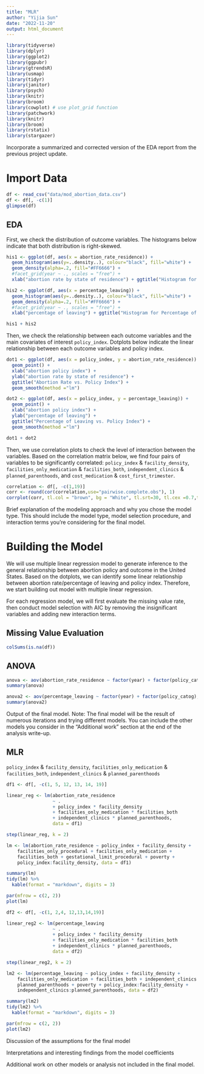```yaml
---
title: "MLR"
author: "Yijia Sun"
date: "2022-11-20"
output: html_document
---
```


```r
library(tidyverse)
library(dplyr)
library(ggplot2)
library(ggpubr)
library(gtrendsR)
library(usmap)
library(tidyr)
library(janitor)
library(psych)
library(knitr)
library(broom)
library(cowplot) # use plot_grid function
library(patchwork)
library(knitr) 
library(broom) 
library(rstatix)
library(stargazer)
```

Incorporate a summarized and corrected version of the EDA report from the previous project update.

# Import Data

```r
df <- read_csv("data/mod_abortion_data.csv")
df <- df[, -c(1)]
glimpse(df)
```

## EDA

First, we check the distribution of outcome variables. The histograms below indicate that both distribution is right-skewed.

```r
his1 <- ggplot(df, aes(x = abortion_rate_residence)) +
  geom_histogram(aes(y=..density..), colour="black", fill="white") +
  geom_density(alpha=.2, fill="#FF6666") +
  #facet_grid(year ~ ., scales = "free") + 
  xlab("abortion rate by state of residence") + ggtitle("Histogram for Abortion rate by State of Residence")

his2 <- ggplot(df, aes(x = percentage_leaving)) +
  geom_histogram(aes(y=..density..), colour="black", fill="white") +
  geom_density(alpha=.2, fill="#FF6666") +
  #facet_grid(year ~ ., scales = "free") + 
  xlab("percentage of leaving") + ggtitle("Histogram for Percentage of Leaving")

his1 + his2
```

Then, we check the relationship between each outcome variables and the main covariates of interest `policy_index`. Dotplots below indicate the linear relationship between each outcome variables and policy index.

```r
dot1 <- ggplot(df, aes(x = policy_index, y = abortion_rate_residence)) +
  geom_point() +
  xlab("abortion policy index") +
  ylab("abortion rate by state of residence") + 
  ggtitle("Abortion Rate vs. Policy Index") +
  geom_smooth(method ="lm")

dot2 <- ggplot(df, aes(x = policy_index, y = percentage_leaving)) +
  geom_point() +
  xlab("abortion policy index") +
  ylab("percentage of leaving") + 
  ggtitle("Percentage of Leaving vs. Policy Index") + 
  geom_smooth(method ="lm")

dot1 + dot2
```


Then, we use correlation plots to check the level of interaction between the variables. Based on the correlation matrix below, we find four pairs of variables to be significantly correlated: `policy_index` & `facility_density`, `facilities_only_medication` & `facilities_both`, `independent_clinics` & `planned_parenthoods`, and `cost_medication` & `cost_first_trimester`.

```r
correlation <- df[, -c(1,19)]
corr <- round(cor(correlation,use="pairwise.complete.obs"), 1)
corrplot(corr, tl.col = "brown", bg = "White", tl.srt=30, tl.cex =0.7,type = "upper")
```




Brief explanation of the modeling approach and why you chose the model type. This should include the model type, model selection procedure, and interaction terms you’re considering for the final model.

# Building the Model

We will use multiple linear regression model to generate inference to the general relationship between abortion policy and outcome in the United States. Based on the dotplots, we can identify some linear relationship between abortion rate/percentage of leaving and policy index. Therefore, we start building out model with multiple linear regression.

For each regression model, we will first evaluate the missing value rate, then conduct model selection with AIC by removing the insignificant variables and adding new interaction terms.

## Missing Value Evaluation

```r
colSums(is.na(df))
```


## ANOVA

```r
anova <- aov(abortion_rate_residence ~ factor(year) + factor(policy_catog), data = df)
summary(anova)

anova2 <- aov(percentage_leaving ~ factor(year) + factor(policy_catog), data = df)
summary(anova2)
```

Output of the final model. Note: The final model will be the result of numerous iterations and trying different models. You can include the other models you consider in the “Additional work” section at the end of the analysis write-up.

## MLR

`policy_index` & `facility_density`, `facilities_only_medication` & `facilities_both`, `independent_clinics` & `planned_parenthoods`

```r
df1 <- df[, -c(1, 5, 12, 13, 14, 19)]

linear_reg <- lm(abortion_rate_residence
                 ~ .
                 + policy_index * facility_density
                 + facilities_only_medication * facilities_both
                 + independent_clinics * planned_parenthoods,
                 data = df1) 

step(linear_reg, k = 2)

lm <- lm(abortion_rate_residence ~ policy_index + facility_density + 
    facilities_only_procedural + facilities_only_medication + 
    facilities_both + gestational_limit_procedural + poverty + 
    policy_index:facility_density, data = df1)

summary(lm)
tidy(lm) %>%
  kable(format = "markdown", digits = 3)

par(mfrow = c(2, 2))
plot(lm)
```



```r
df2 <- df[, -c(1, 2,4, 12,13,14,19)]

linear_reg2 <- lm(percentage_leaving
                 ~ .
                 + policy_index * facility_density
                 + facilities_only_medication * facilities_both
                 + independent_clinics * planned_parenthoods,
                 data = df2) 

step(linear_reg2, k = 2)

lm2 <- lm(percentage_leaving ~ policy_index + facility_density + 
    facilities_only_medication + facilities_both + independent_clinics + 
    planned_parenthoods + poverty + policy_index:facility_density + 
    independent_clinics:planned_parenthoods, data = df2)

summary(lm2)
tidy(lm2) %>%
  kable(format = "markdown", digits = 3)

par(mfrow = c(2, 2))
plot(lm2)
```


Discussion of the assumptions for the final model

Interpretations and interesting findings from the model coefficients

Additional work on other models or analysis not included in the final model.



